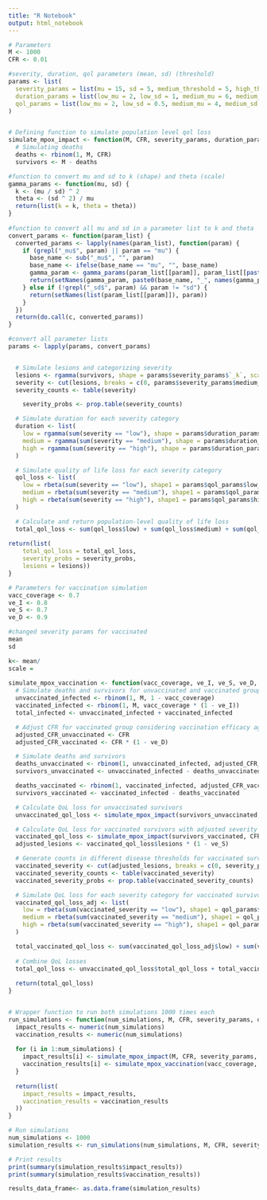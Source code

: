 ```yaml
---
title: "R Notebook"
output: html_notebook
---
```


```r
# Parameters
M <- 1000
CFR <- 0.01

#severity, duration, qol parameters (mean, sd) (threshold)
params <- list(
  severity_params = list(mu = 15, sd = 5, medium_threshold = 5, high_threshold = 15),
  duration_params = list(low_mu = 2, low_sd = 1, medium_mu = 6, medium_sd = 2, high_mu = 12, high_sd = 3),
  qol_params = list(low_mu = 2, low_sd = 0.5, medium_mu = 4, medium_sd = 1, high_mu = 6, high_sd = 1.5)
)


# Defining function to simulate population level qol loss
simulate_mpox_impact <- function(M, CFR, severity_params, duration_params, qol_params) {
  # Simulating deaths
  deaths <- rbinom(1, M, CFR)
  survivors <- M - deaths

#function to convert mu and sd to k (shape) and theta (scale)
gamma_params <- function(mu, sd) {
  k <- (mu / sd) ^ 2
  theta <- (sd ^ 2) / mu
  return(list(k = k, theta = theta))
}
  
#function to convert all mu and sd in a parameter list to k and theta
convert_params <- function(param_list) {
  converted_params <- lapply(names(param_list), function(param) {
    if (grepl("_mu$", param) || param == "mu") {
      base_name <- sub("_mu$", "", param)
      base_name <- ifelse(base_name == "mu", "", base_name)
      gamma_param <- gamma_params(param_list[[param]], param_list[[paste0(base_name, ifelse(base_name == "", "sd", "_sd"))]])
      return(setNames(gamma_param, paste0(base_name, "_", names(gamma_param))))
    } else if (!grepl("_sd$", param) && param != "sd") {
      return(setNames(list(param_list[[param]]), param))
    }
  })
  return(do.call(c, converted_params))
}

#convert all parameter lists
params <- lapply(params, convert_params)


  # Simulate lesions and categorizing severity
  lesions <- rgamma(survivors, shape = params$severity_params$`_k`, scale = params$severity_params$`_theta`)
  severity <- cut(lesions, breaks = c(0, params$severity_params$medium_threshold, params$severity_params$high_threshold, Inf), labels = c("low", "medium", "high"))
  severity_counts <- table(severity)

    severity_probs <- prop.table(severity_counts)

  # Simulate duration for each severity category
  duration <- list(
    low = rgamma(sum(severity == "low"), shape = params$duration_params$low_k, scale = params$duration_params$low_theta),
    medium = rgamma(sum(severity == "medium"), shape = params$duration_params$medium_k, scale = params$duration_params$medium_theta),
    high = rgamma(sum(severity == "high"), shape = params$duration_params$high_k, scale = params$duration_params$high_theta)
  )

  # Simulate quality of life loss for each severity category
  qol_loss <- list(
    low = rbeta(sum(severity == "low"), shape1 = params$qol_params$low_k, shape2 = params$qol_params$low_theta),
    medium = rbeta(sum(severity == "medium"), shape1 = params$qol_params$medium_k, shape2 = params$qol_params$medium_theta),
    high = rbeta(sum(severity == "high"), shape1 = params$qol_params$high_k, shape2 = params$qol_params$high_theta)
  )

  # Calculate and return population-level quality of life loss
  total_qol_loss <- sum(qol_loss$low) + sum(qol_loss$medium) + sum(qol_loss$high)
  
return(list(
    total_qol_loss = total_qol_loss,
    severity_probs = severity_probs,
    lesions = lesions))
}


```




```r
# Parameters for vaccination simulation
vacc_coverage <- 0.7
ve_I <- 0.8
ve_S <- 0.7
ve_D <- 0.9

#changed severity params for vaccinated
mean 
sd

k<- mean/
scale =
  
simulate_mpox_vaccination <- function(vacc_coverage, ve_I, ve_S, ve_D, M, CFR, severity_params, duration_params, qol_params) {
  # Simulate deaths and survivors for unvaccinated and vaccinated groups
  unvaccinated_infected <- rbinom(1, M, 1 - vacc_coverage)
  vaccinated_infected <- rbinom(1, M, vacc_coverage * (1 - ve_I))
  total_infected <- unvaccinated_infected + vaccinated_infected

  # Adjust CFR for vaccinated group considering vaccination efficacy against death
  adjusted_CFR_unvaccinated <- CFR
  adjusted_CFR_vaccinated <- CFR * (1 - ve_D)

  # Simulate deaths and survivors
  deaths_unvaccinated <- rbinom(1, unvaccinated_infected, adjusted_CFR_unvaccinated)
  survivors_unvaccinated <- unvaccinated_infected - deaths_unvaccinated

  deaths_vaccinated <- rbinom(1, vaccinated_infected, adjusted_CFR_vaccinated)
  survivors_vaccinated <- vaccinated_infected - deaths_vaccinated

  # Calculate QoL loss for unvaccinated survivors
  unvaccinated_qol_loss <- simulate_mpox_impact(survivors_unvaccinated, CFR, severity_params, duration_params, qol_params) #change to unvaccinated infected

  # Calculate QoL loss for vaccinated survivors with adjusted severity
  vaccinated_qol_loss <- simulate_mpox_impact(survivors_vaccinated, CFR, severity_params, duration_params, qol_params) #change cfr # change to vaccinated infected
  adjusted_lesions <- vaccinated_qol_loss$lesions * (1 - ve_S)

  # Generate counts in different disease thresholds for vaccinated survivors
  vaccinated_severity <- cut(adjusted_lesions, breaks = c(0, severity_params$medium_threshold, severity_params$high_threshold, Inf), labels = c("low", "medium", "high"))
  vaccinated_severity_counts <- table(vaccinated_severity)
  vaccinated_severity_probs <- prop.table(vaccinated_severity_counts)

  # Simulate QoL loss for each severity category for vaccinated survivors
  vaccinated_qol_loss_adj <- list(
    low = rbeta(sum(vaccinated_severity == "low"), shape1 = qol_params$low_shape1, shape2 = qol_params$low_shape2),
    medium = rbeta(sum(vaccinated_severity == "medium"), shape1 = qol_params$medium_shape1, shape2 = qol_params$medium_shape2),
    high = rbeta(sum(vaccinated_severity == "high"), shape1 = qol_params$high_shape1, shape2 = qol_params$high_shape2)
  )

  total_vaccinated_qol_loss <- sum(vaccinated_qol_loss_adj$low) + sum(vaccinated_qol_loss_adj$medium) + sum(vaccinated_qol_loss_adj$high)
  
  # Combine QoL losses
  total_qol_loss <- unvaccinated_qol_loss$total_qol_loss + total_vaccinated_qol_loss
  
  return(total_qol_loss)
}



```
```r
# Wrapper function to run both simulations 1000 times each
run_simulations <- function(num_simulations, M, CFR, severity_params, duration_params, qol_params, vacc_coverage, ve_I, ve_S, ve_D) {
  impact_results <- numeric(num_simulations)
  vaccination_results <- numeric(num_simulations)
  
  for (i in 1:num_simulations) {
    impact_results[i] <- simulate_mpox_impact(M, CFR, severity_params, duration_params, qol_params)$total_qol_loss
    vaccination_results[i] <- simulate_mpox_vaccination(vacc_coverage, ve_I, ve_S, ve_D, M, CFR, severity_params, duration_params, qol_params)
  }
  
  return(list(
    impact_results = impact_results,
    vaccination_results = vaccination_results
  ))
}

# Run simulations
num_simulations <- 1000
simulation_results <- run_simulations(num_simulations, M, CFR, severity_params, duration_params, qol_params, vacc_coverage, ve_I, ve_S, ve_D)

# Print results
print(summary(simulation_results$impact_results))
print(summary(simulation_results$vaccination_results))

results_data_frame<- as.data.frame(simulation_results)
```
